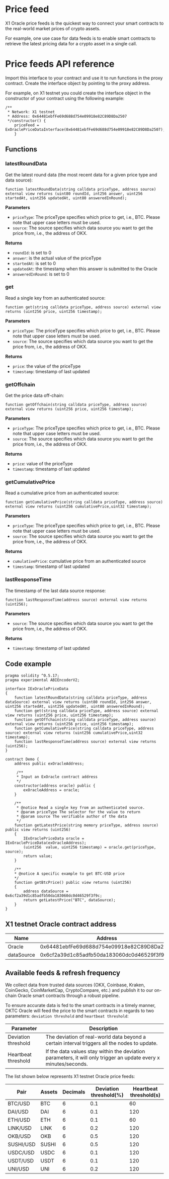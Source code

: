 # Price feed
X1 Oracle price feeds is the quickest way to connect your smart contracts to the real-world market prices of crypto assets.

For example, one use case for data feeds is to enable smart contracts to retrieve the latest pricing data for a crypto asset in a single call.

# Price feeds API reference

Import this interface to your contract and use it to run functions in the proxy contract. Create the interface object by pointing to the proxy address.

For example, on X1 testnet you could create the interface object in the constructor of your contract using the following example:

```solidity
/**
 * Network: X1 testnet
 * Address: 0x64481ebfFe69d688d754e09918e82C89D8Da2507
 */constructor() {
    priceFeed = ExOraclePriceDataInterface(0x64481ebfFe69d688d754e09918e82C89D8Da2507);
    }
```

## Functions
### latestRoundData
Get the latest round data (the most recent data for a given price type and data source):
```solidity
function latestRoundData(string calldata priceType, address source) external view returns (uint80 roundId, int256 answer, uint256 startedAt, uint256 updatedAt, uint80 answeredInRound);
```

**Parameters**
- `priceType`: The priceType specifies which price to get, i.e., BTC. Please note that upper case letters must be used.
- `source`: The source specifies which data source you want to get the price from, i.e., the address of OKX.

**Returns**
- `roundId`: is set to 0
- `answer`: is the actual value of the priceType
- `startedAt`: is set to 0
- `updatedAt`: the timestamp when this answer is submitted to the Oracle
- `answeredInRound`: is set to 0

### get
Read a single key from an authenticated source:
```solidity
function get(string calldata priceType, address source) external view returns (uint256 price, uint256 timestamp);
```

**Parameters**
- `priceType`: The priceType specifies which price to get, i.e., BTC. Please note that upper case letters must be used.
- `source`: The source specifies which data source you want to get the price from, i.e., the address of OKX.

**Returns**
- `price`: the value of the priceType
- `timestamp`: timestamp of last updated


### getOffchain
Get the price data off-chain:
```solidity
function getOffchain(string calldata priceType, address source) external view returns (uint256 price, uint256 timestamp);
```

**Parameters**
- `priceType`: The priceType specifies which price to get, i.e., BTC. Please note that upper case letters must be used.
- `source`: The source specifies which data source you want to get the price from, i.e., the address of OKX.

**Returns**
- `price`: value of the priceType
- `timestamp`: timestamp of last updated

### getCumulativePrice
Read a cumulative price from an authenticated source:
```solidity
function getCumulativePrice(string calldata priceType, address source) external view returns (uint256 cumulativePrice,uint32 timestamp);
```

**Parameters**
- `priceType`: The priceType specifies which price to get, i.e., BTC. Please note that upper case letters must be used.
- `source`: The source specifies which data source you want to get the price from, i.e., the address of OKX.

**Returns**
- `cumulativePrice`: cumulative price from an authenticated source
- `timestamp`: timestamp of last updated


### lastResponseTime
The timestamp of the last data source response:
```solidity
function lastResponseTime(address source) external view returns (uint256);
```

**Parameters**
- `source`: The source specifies which data source you want to get the price from, i.e., the address of OKX.

**Returns**
- `timestamp`: timestamp of last updated

## Code example
```solidity
pragma solidity ^0.5.17;
pragma experimental ABIEncoderV2;

interface IExOraclePriceData
{
    function latestRoundData(string calldata priceType, address dataSource) external view returns (uint80 roundId, int256 answer, uint256 startedAt, uint256 updatedAt, uint80 answeredInRound);
    function get(string calldata priceType, address source) external view returns (uint256 price, uint256 timestamp);
    function getOffchain(string calldata priceType, address source) external view returns (uint256 price, uint256 timestamp);
    function getCumulativePrice(string calldata priceType, address source) external view returns (uint256 cumulativePrice,uint32 timestamp);
    function lastResponseTime(address source) external view returns (uint256);
}

contract Demo {
    address public exOracleAddress;
    
     /**
     * Input an ExOracle contract address
     */
    constructor(address oracle) public {
        exOracleAddress = oracle;
    }
    
    /**
     * @notice Read a single key from an authenticated source. 
     * @param priceType The selector for the value to return
     * @param source The verifiable author of the data
     */
    function getLatestPrice(string memory priceType, address source) public view returns (uint256) 
    {
        IExOraclePriceData oracle = IExOraclePriceData(exOracleAddress);
        (uint256  value, uint256 timestamp) = oracle.get(priceType, source);
        return value;
    }
    
    /**
    * @notice A specific example to get BTC-USD price
    */
    function getBtcPrice() public view returns (uint256) 
    {
        address dataSource = 0x6cf2a39d1c85adfb50da183060dc0d46529f3f9c;
        return getLatestPrice("BTC", dataSource);
    }
}
```


## X1 testnet Oracle contract address
| Name | Address |
| - | - |
| Oracle  |0x64481ebfFe69d688d754e09918e82C89D8Da2507|
| dataSource |0x6cf2a39d1c85adfb50da183060dc0d46529f3f9c|


## Available feeds & refresh frequency
We collect data from trusted data sources (OKX, Coinbase, Kraken, CoinGecko, CoinMarketCap, CryptoCompare, etc.) and publish it to our on-chain Oracle smart contracts through a robust pipeline.

To ensure accurate data is fed to the smart contracts in a timely manner, OKTC Oracle will feed the price to the smart contracts in regards to two parameters: `deviation threshold` and `heartbeat threshold`:

| Parameter | Description |
| - | - |
| Deviation threshold | The deviation of real-world data beyond a certain interval triggers all the nodes to update. |
| Heartbeat threshold | If the data values stay within the deviation parameters, it will only trigger an update every x minutes/seconds. |

The list shown below represents X1 testnet Oracle price feeds:

| Pair | Assets |  Decimals | Deviation threshold(%)| Heartbeat threshold(s) |
| - | - |-|-|-|
| BTC/USD | BTC |6|0.1|60|
| DAI/USD | DAI |6|0.1|120|
| ETH/USD | ETH |6|0.1|60|
| LINK/USD | LINK |6|0.2|120|
| OKB/USD | OKB |6|0.5|120|
| SUSHI/USD | SUSHI |6|0.5|120|
| USDC/USD | USDC |6|0.1|120|
| USDT/USD | USDT |6|0.1|120|
| UNI/USD | UNI |6|0.2|120|









